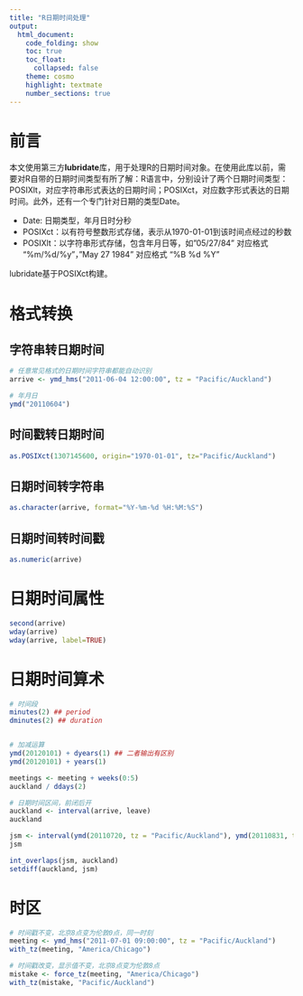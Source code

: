 ```yaml
---
title: "R日期时间处理"
output:
  html_document:
    code_folding: show
    toc: true
    toc_float: 
      collapsed: false
    theme: cosmo
    highlight: textmate
    number_sections: true
---
```


# 前言
本文使用第三方**lubridate**库，用于处理R的日期时间对象。在使用此库以前，需要对R自带的日期时间类型有所了解：R语言中，分别设计了两个日期时间类型：POSIXlt，对应字符串形式表达的日期时间；POSIXct，对应数字形式表达的日期时间。此外，还有一个专门针对日期的类型Date。

- Date: 日期类型，年月日时分秒
- POSIXct：以有符号整数形式存储，表示从1970-01-01到该时间点经过的秒数
- POSIXlt：以字符串形式存储，包含年月日等，如”05/27/84” 对应格式 “%m/%d/%y”，”May 27 1984” 对应格式 “%B %d %Y”

lubridate基于POSIXct构建。


# 格式转换
## 字符串转日期时间
``` R
# 任意常见格式的日期时间字符串都能自动识别
arrive <- ymd_hms("2011-06-04 12:00:00", tz = "Pacific/Auckland")

# 年月日
ymd("20110604")
```

## 时间戳转日期时间
``` R
as.POSIXct(1307145600, origin="1970-01-01", tz="Pacific/Auckland")
```

## 日期时间转字符串
``` R
as.character(arrive, format="%Y-%m-%d %H:%M:%S")
```

## 日期时间转时间戳
```R
as.numeric(arrive)
```


# 日期时间属性
```R
second(arrive)
wday(arrive)
wday(arrive, label=TRUE)
```

# 日期时间算术
``` R

# 时间段
minutes(2) ## period
dminutes(2) ## duration


# 加减运算
ymd(20120101) + dyears(1) ## 二者输出有区别
ymd(20120101) + years(1)

meetings <- meeting + weeks(0:5)
auckland / ddays(2)

# 日期时间区间，前闭后开
auckland <- interval(arrive, leave) 
auckland

jsm <- interval(ymd(20110720, tz = "Pacific/Auckland"), ymd(20110831, tz = "Pacific/Auckland"))
jsm

int_overlaps(jsm, auckland)
setdiff(auckland, jsm)
```

# 时区
``` R
# 时间戳不变，北京8点变为伦敦0点，同一时刻
meeting <- ymd_hms("2011-07-01 09:00:00", tz = "Pacific/Auckland")
with_tz(meeting, "America/Chicago") 

# 时间戳改变，显示值不变，北京8点变为伦敦8点
mistake <- force_tz(meeting, "America/Chicago")
with_tz(mistake, "Pacific/Auckland") 
```